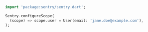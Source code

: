 ```dart
  import 'package:sentry/sentry.dart';

  Sentry.configureScope(
    (scope) => scope.user = User(email: 'jane.doe@example.com'),
  );
```
